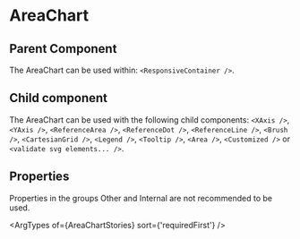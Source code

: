
# AreaChart

## Parent Component

The AreaChart can be used within: `<ResponsiveContainer />`.

## Child component

The AreaChart can be used with the following child components: `<XAxis />`, `<YAxis />`, `<ReferenceArea />`, `<ReferenceDot />`, `<ReferenceLine />`, `<Brush />`, `<CartesianGrid />`, `<Legend />`, `<Tooltip />`, `<Area />`, `<Customized />` or `<validate svg elements... />`.

## Properties

Properties in the groups Other and Internal are not recommended to be used.

<ArgTypes of={AreaChartStories} sort={'requiredFirst'} />

